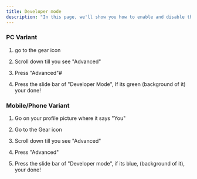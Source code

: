 ```yaml
---
title: Developer mode
description: "In this page, we'll show you how to enable and disable the developer mode"
---
```


### PC Variant

1. go to the gear icon

2. Scroll down till you see "Advanced"

3. Press "Advanced"#

4. Press the slide bar of "Developer Mode", If its green (background of it) your done!

### Mobile/Phone Variant

1. Go on your profile picture where it says "You"

2. Go to the Gear icon

3. Scroll down till you see "Advanced"

4. Press "Advanced"

5. Press the slide bar of "Developer mode", if its blue, (background of it), your done!